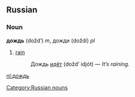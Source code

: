 ==Russian==
===Noun===
'''дождь''' (dožd’) ''m'', дожди (doždí) ''pl''

# [[rain]]
#:Дождь [[идти|идёт]] (dožd’ idjót) — ''It’s raining.''

[[nl:дождь]]
[[Category:Russian nouns]]